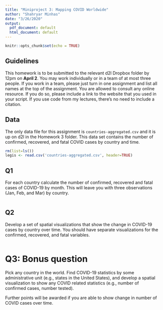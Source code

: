 ---
title: "Miniproject 3: Mapping COVID Worldwide"
author: "Shahryar Minhas"
date: "3/26/2020"
output:
  pdf_document: default
  html_document: default
---

```{r setup, include=FALSE}
knitr::opts_chunk$set(echo = TRUE)
```

## Guidelines

This homework is to be submitted to the relevant d2l Dropbox folder by 12pm on **April 2**. You may work individually or in a team of at most three people. If you work in a team, please just turn in one assignment and list all names at the top of the assignment. You are allowed to consult any online resource. If you do so, please include a link to the website that you used in your script. If you use code from my lectures, there's no need to include a citation. 

## Data

The only data file for this assignment is `countries-aggregated.csv` and it is up on d2l in the Homework 3 folder. This data set contains the number of confirmed, recovered, and fatal COVID cases by country and time. 

```{r, echo=FALSE}
rm(list=ls())
legis <- read.csv('countries-aggregated.csv', header=TRUE)
```

## Q1

For each country calculate the number of confirmed, recovered and fatal cases of COVID-19 by month. This will leave you with three observations (Jan, Feb, and Mar) by country.

```{r}

```

## Q2

Develop a set of spatial visualizations that show the change in COVID-19 cases by country over time. You should have separate visualizations for the confirmed, recovered, and fatal variables.

```{r}

```

# Q3: Bonus question

Pick any country in the world. Find COVID-19 statistics by some administrative unit (e.g., states in the United States), and develop a spatial visualization to show any COVID related statistics (e.g., number of confirmed cases, number tested).

Further points will be awarded if you are able to show change in number of COVID cases over time.

```{r}

```

